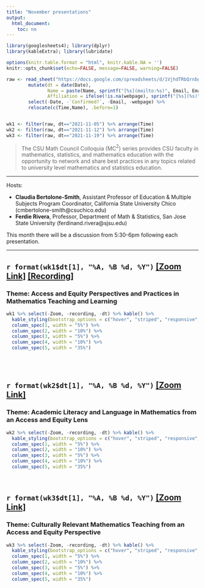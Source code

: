 ```yaml
---
title: "November presentations"
output:
  html_document:
    toc: no
---
```


```r
library(googlesheets4); library(dplyr)
library(kableExtra); library(lubridate)

options(knitr.table.format = "html", knitr.kable.NA = '') 
knitr::opts_chunk$set(echo=FALSE, message=FALSE, warning=FALSE) 

raw <- read_sheet("https://docs.google.com/spreadsheets/d/1VjhdTRbQrnbgKvYvxaYUQRUDhzHItW0ITfUejQclBb4/edit#gid=1389752095") %>%
        mutate(dt = date(Date), 
               Name = paste(Name, sprintf("[%s](mailto:%s)", Email, Email)), 
               Affiliation = ifelse(!is.na(webpage), sprintf("[%s](%s)", Affiliation, webpage), Affiliation)) %>% 
        select(-Date, -`Confirmed?`, -Email, -webpage) %>%
        relocate(c(Time,Name), .before=1)


wk1 <- filter(raw, dt=="2021-11-05") %>% arrange(Time)
wk2 <- filter(raw, dt=="2021-11-12") %>% arrange(Time)
wk3 <- filter(raw, dt=="2021-11-19") %>% arrange(Time)

```

> The CSU Math Council Colloquia (MC$^2$) series provides CSU faculty in mathematics, statistics, and mathematics education with the opportunity to network and share best practices in any topics related to university level mathematics and statistics education.

----

Hosts: 

* **Claudia  Bertolone-Smith**, Assistant Professor of Education & Multiple Subjects Program Coordinator, California State University Chico (cmbertolone-smith@csuchico.edu)
* **Ferdie Rivera**, Professor, Department of Math & Statistics, San Jose State University (ferdinand.rivera@sjsu.edu)

This month there will be a discussion from 5:30-6pm following each presentation. 

----

## `r format(wk1$dt[1], "%A, %B %d, %Y")` [[Zoom Link]](`r na.omit(wk1$Zoom)[1]`) [[Recording]](https://media.csuchico.edu/media/CSU+Math+Colloquium+SeriesA+Developing+an+Access-+and+Equity-Oriented++Mindset+in+Mathematics+Teaching+and+Learning/1_99cwg3b4)

### Theme: Access and Equity Perspectives and Practices in Mathematics Teaching and Learning

```r
wk1 %>% select(-Zoom, -recording, -dt) %>% kable() %>% 
  kable_styling(bootstrap_options = c("hover", "striped", "responsive", "bordered")) %>%  
  column_spec(1, width = "5%") %>% 
  column_spec(2, width = "10%") %>%
  column_spec(3, width = "5%") %>%
  column_spec(4, width = "10%") %>% 
  column_spec(5, width = "35%")
```

<br> <br> 

## `r format(wk2$dt[1], "%A, %B %d, %Y")` [[Zoom Link]](`r na.omit(wk2$Zoom)[1]`)

### Theme: Academic Literacy and Language in Mathematics from an Access and Equity Lens

```r
wk2 %>% select(-Zoom, -recording, -dt) %>% kable() %>% 
  kable_styling(bootstrap_options = c("hover", "striped", "responsive", "bordered")) %>%  
  column_spec(1, width = "5%") %>% 
  column_spec(2, width = "10%") %>%
  column_spec(3, width = "5%") %>%
  column_spec(4, width = "10%") %>% 
  column_spec(5, width = "35%")
```

<br> 

## `r format(wk3$dt[1], "%A, %B %d, %Y")` [[Zoom Link]](`r na.omit(wk3$Zoom)[1]`)

### Theme: Culturally Relevant Mathematics Teaching from an Access and Equity Perspective

```r
wk3 %>% select(-Zoom, -recording, -dt) %>% kable() %>% 
  kable_styling(bootstrap_options = c("hover", "striped", "responsive", "bordered")) %>%  
  column_spec(1, width = "5%") %>% 
  column_spec(2, width = "10%") %>%
  column_spec(3, width = "5%") %>%
  column_spec(4, width = "10%") %>% 
  column_spec(5, width = "35%")
```
